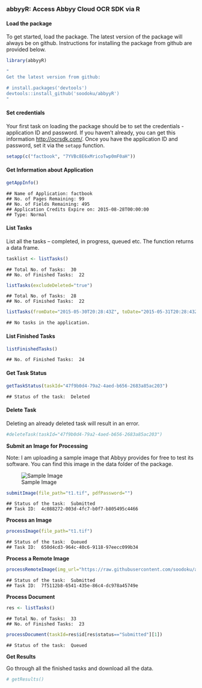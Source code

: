 ### abbyyR: Access Abbyy Cloud OCR SDK via R

#### Load the package

To get started, load the package. The latest version of the package will always be on github. Instructions for installing the package from github are provided below.



```r
library(abbyyR)
```


```r
"
Get the latest version from github:

# install.packages('devtools')
devtools::install_github('soodoku/abbyyR')
"
```

#### Set credentials

Your first task on loading the package should be to set the credentials - application ID and password. If you haven't already, you can get this information 
[http://ocrsdk.com/](http://ocrsdk.com/). Once you have the application ID and password, set it via the `setapp` function. 


```r
setapp(c("factbook", "7YVBc8E6xMricoTwp0mF0aH"))
```

#### Get Information about Application


```r
getAppInfo()
```

```
## Name of Application: factbook
## No. of Pages Remaining: 99
## No. of Fields Remaining: 495
## Application Credits Expire on: 2015-08-28T00:00:00
## Type: Normal
```

#### List Tasks 

List all the tasks -- completed, in progress, queued etc. The function returns a data frame.


```r
tasklist <- listTasks()
```

```
## Total No. of Tasks:  30 
## No. of Finished Tasks:  22
```

```r
listTasks(excludeDeleted="true")
```

```
## Total No. of Tasks:  28 
## No. of Finished Tasks:  22
```

```r
listTasks(fromDate="2015-05-30T20:28:43Z", toDate="2015-05-31T20:28:43Z")
```

```
## No tasks in the application.
```

#### List Finished Tasks


```r
listFinishedTasks()
```

```
## No. of Finished Tasks:  24
```

#### Get Task Status


```r
getTaskStatus(taskId="47f9b0d4-79a2-4aed-b656-2683a85ac203")
```

```
## Status of the task:  Deleted
```

#### Delete Task

Deleting an already deleted task will result in an error.


```r
#deleteTask(taskId="47f9b0d4-79a2-4aed-b656-2683a85ac203")
```

**Submit an Image for Processing**

Note: I am uploading a sample image that Abbyy provides for free to test its software. You can find this image in the data folder of the package.

![Sample Image](https://raw.githubusercontent.com/soodoku/abbyyR/master/inst/extdata/t1.TIF)

```r
submitImage(file_path="t1.tif", pdfPassword="")
```

```
## Status of the task:  Submitted 
## Task ID:  4c088272-003d-4fc7-b0f7-b805495c4466
```

**Process an Image**


```r
processImage(file_path="t1.tif")
```

```
## Status of the task:  Queued 
## Task ID:  650d4cd3-964c-40c6-9118-97eecc099b34
```

**Process a Remote Image**


```r
processRemoteImage(img_url="https://raw.githubusercontent.com/soodoku/abbyyR/master/inst/extdata/t1.TIF")
```

```
## Status of the task:  Submitted 
## Task ID:  7f5112b8-6541-435e-86c4-dc978a45749e
```

**Process Document**


```r
res <- listTasks()
```

```
## Total No. of Tasks:  33 
## No. of Finished Tasks:  23
```

```r
processDocument(taskId=res$id[res$status=="Submitted"][1])
```

```
## Status of the task:  Queued
```

**Get Results**

Go through all the finished tasks and download all the data.


```r
# getResults()
```
